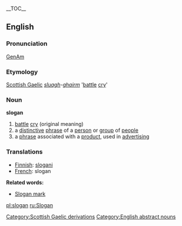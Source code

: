 {{wikipedia}}
__TOC__
==English==
===Pronunciation===
[[w:General American|GenAm]] {{IPA|[&#712;slog&#601;n]}}

===Etymology===
[[Scottish Gaelic]] ''[[sluagh]]-[[gairm|ghairm]]'' '[[battle]] [[cry]]'

===Noun===
'''slogan'''
# [[battle]] [[cry]] (original meaning)
# a [[distinctive]] [[phrase]] of a [[person]] or [[group]] of [[people]]
# a [[phrase]] associated with a [[product]], used in [[advertising]]

===Translations===
*[[Finnish]]: [[slogani]]
*[[French]]: slogan

'''Related words:'''
*[[Slogan mark]]

[[Category:Scottish Gaelic derivations]]
[[Category:English abstract nouns]]

[[pl:slogan]]
[[ru:Slogan]]